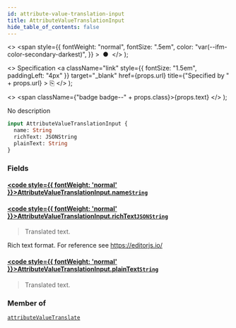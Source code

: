 ```yaml
---
id: attribute-value-translation-input
title: AttributeValueTranslationInput
hide_table_of_contents: false
---
```


  <>
    <span
      style={{
        fontWeight: "normal",
        fontSize: ".5em",
        color: "var(--ifm-color-secondary-darkest)",
      }}
    >
      &nbsp;●&nbsp;
    </span>
  </>
);

  <>
    Specification
    <a
      className="link"
      style={{ fontSize: "1.5em", paddingLeft: "4px" }}
      target="\_blank"
      href={props.url}
      title={"Specified by " + props.url}
    >
      ⎘
    </a>
  </>
);

  <>
    <span className={"badge badge--" + props.class}>{props.text}</span>
  </>
);

No description

```graphql
input AttributeValueTranslationInput {
  name: String
  richText: JSONString
  plainText: String
}
```

### Fields

#### [<code style={{ fontWeight: 'normal' }}>AttributeValueTranslationInput.<b>name</b></code>](#)<Bullet />[`String`](../../../api-reference/miscellaneous/scalars/string) <Badge class="secondary" text="scalar"/>

>

#### [<code style={{ fontWeight: 'normal' }}>AttributeValueTranslationInput.<b>richText</b></code>](#)<Bullet />[`JSONString`](../../../api-reference/miscellaneous/scalars/jsonstring) <Badge class="secondary" text="scalar"/>

> Translated text.

Rich text format. For reference see https://editorjs.io/

>

#### [<code style={{ fontWeight: 'normal' }}>AttributeValueTranslationInput.<b>plainText</b></code>](#)<Bullet />[`String`](../../../api-reference/miscellaneous/scalars/string) <Badge class="secondary" text="scalar"/>

> Translated text.

### Member of

[`attributeValueTranslate`](../../../api-reference/attributes/mutations/attribute-value-translate) <Badge class="secondary" text="mutation"/>
